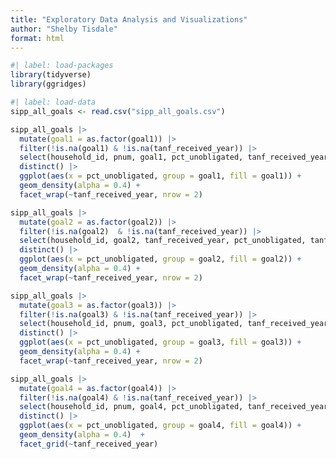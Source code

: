 ```yaml
---
title: "Exploratory Data Analysis and Visualizations"
author: "Shelby Tisdale"
format: html
---
```


```r
#| label: load-packages
library(tidyverse)
library(ggridges)
```

```r
#| label: load-data
sipp_all_goals <- read.csv("sipp_all_goals.csv")
```

```r
sipp_all_goals |>
  mutate(goal1 = as.factor(goal1)) |>
  filter(!is.na(goal1) & !is.na(tanf_received_year)) |>
  select(household_id, pnum, goal1, pct_unobligated, tanf_received_year, year) |>
  distinct() |>
  ggplot(aes(x = pct_unobligated, group = goal1, fill = goal1)) +
  geom_density(alpha = 0.4) +
  facet_wrap(~tanf_received_year, nrow = 2)

sipp_all_goals |>
  mutate(goal2 = as.factor(goal2)) |>
  filter(!is.na(goal2)  & !is.na(tanf_received_year)) |>
  select(household_id, goal2, tanf_received_year, pct_unobligated, tanf_received_year, year) |>
  distinct() |>
  ggplot(aes(x = pct_unobligated, group = goal2, fill = goal2)) +
  geom_density(alpha = 0.4) +
  facet_wrap(~tanf_received_year, nrow = 2)

sipp_all_goals |>
  mutate(goal3 = as.factor(goal3)) |>
  filter(!is.na(goal3) & !is.na(tanf_received_year)) |>
  select(household_id, pnum, goal3, pct_unobligated, tanf_received_year, year) |>
  distinct() |>
  ggplot(aes(x = pct_unobligated, group = goal3, fill = goal3)) +
  geom_density(alpha = 0.4) +
  facet_wrap(~tanf_received_year, nrow = 2)

sipp_all_goals |>
  mutate(goal4 = as.factor(goal4)) |>
  filter(!is.na(goal4) & !is.na(tanf_received_year)) |>
  select(household_id, pnum, goal4, pct_unobligated, tanf_received_year, year) |>
  distinct() |>
  ggplot(aes(x = pct_unobligated, group = goal4, fill = goal4)) +
  geom_density(alpha = 0.4)  +
  facet_grid(~tanf_received_year)
```

